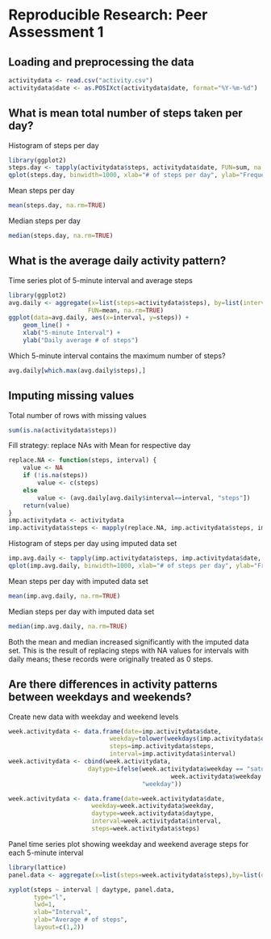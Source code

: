 # Reproducible Research: Peer Assessment 1

## Loading and preprocessing the data
```r
activitydata <- read.csv("activity.csv")
activitydata$date <- as.POSIXct(activitydata$date, format="%Y-%m-%d")
```

## What is mean total number of steps taken per day?
Histogram of steps per day
```r
library(ggplot2)
steps.day <- tapply(activitydata$steps, activitydata$date, FUN=sum, na.rm=TRUE)
qplot(steps.day, binwidth=1000, xlab="# of steps per day", ylab="Frequency")
```

Mean steps per day
```r
mean(steps.day, na.rm=TRUE)
```

Median steps per day
```r
median(steps.day, na.rm=TRUE)
```

## What is the average daily activity pattern?
Time series plot of 5-minute interval and average steps
```r
library(ggplot2)
avg.daily <- aggregate(x=list(steps=activitydata$steps), by=list(interval=activitydata$interval),
                      FUN=mean, na.rm=TRUE)
ggplot(data=avg.daily, aes(x=interval, y=steps)) +
    geom_line() +
    xlab("5-minute Interval") +
    ylab("Daily average # of steps")
```

Which 5-minute interval contains the maximum number of steps?
```r
avg.daily[which.max(avg.daily$steps),]
```

## Imputing missing values

Total number of rows with missing values
```r
sum(is.na(activitydata$steps))
```

Fill strategy: replace NAs with Mean for respective day
```r
replace.NA <- function(steps, interval) {
    value <- NA
    if (!is.na(steps))
        value <- c(steps)
    else
        value <- (avg.daily[avg.daily$interval==interval, "steps"])
    return(value)
}
imp.activitydata <- activitydata
imp.activitydata$steps <- mapply(replace.NA, imp.activitydata$steps, imp.activitydata$interval)
```

Histogram of steps per day using imputed data set

```r
imp.avg.daily <- tapply(imp.activitydata$steps, imp.activitydata$date, FUN=sum)
qplot(imp.avg.daily, binwidth=1000, xlab="# of steps per day", ylab="Frequency")
```

Mean steps per day with imputed data set
```r
mean(imp.avg.daily, na.rm=TRUE)
```

Median steps per day with imputed data set
```r
median(imp.avg.daily, na.rm=TRUE)
```

Both the mean and median increased significantly with the imputed data set. This is the result of replacing steps with NA values for intervals with daily means; these records were originally treated as 0 steps.

## Are there differences in activity patterns between weekdays and weekends?

Create new data with weekday and weekend levels
```r
week.activitydata <- data.frame(date=imp.activitydata$date, 
                            weekday=tolower(weekdays(imp.activitydata$date)), 
                            steps=imp.activitydata$steps, 
                            interval=imp.activitydata$interval)
week.activitydata <- cbind(week.activitydata, 
                      daytype=ifelse(week.activitydata$weekday == "saturday" | 
                                             week.activitydata$weekday == "sunday", "weekend", 
                                     "weekday"))

week.activitydata <- data.frame(date=week.activitydata$date, 
                       weekday=week.activitydata$weekday, 
                       daytype=week.activitydata$daytype, 
                       interval=week.activitydata$interval,
                       steps=week.activitydata$steps)

```

Panel time series plot showing weekday and weekend average steps for each 5-minute interval
```r
library(lattice)
panel.data <- aggregate(x=list(steps=week.activitydata$steps),by=list(daytype=week.activitydata$daytype, weekday=week.activitydata$weekday,interval=week.activitydata$interval), mean)

xyplot(steps ~ interval | daytype, panel.data, 
       type="l", 
       lwd=1, 
       xlab="Interval", 
       ylab="Average # of steps", 
       layout=c(1,2))

```
